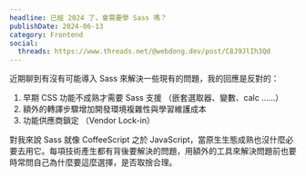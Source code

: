 ```yaml
---
headline: 已經 2024 了，會需要學 Sass 嗎？
publishDate: 2024-06-13
category: Frontend
social:
  threads: https://www.threads.net/@webdong.dev/post/C8J9JlIh3Qd
---
```


近期聊到有沒有可能導入 Sass 來解決一些現有的問題，我的回應是反對的：

1. 早期 CSS 功能不成熟才需要 Sass 支援 （嵌套選取器、變數、calc ……）
2. 額外的轉譯步驟增加開發環境複雜性與學習維護成本
3. 功能供應商鎖定 （Vendor Lock-in）

對我來說 Sass 就像 CoffeeScript 之於 JavaScript，當原生生態成熟也沒什麼必要去用它。每項技術產生都有背後要解決的問題，用額外的工具來解決問題前也要時常問自己為什麼要這麼選擇，是否取捨合理。
